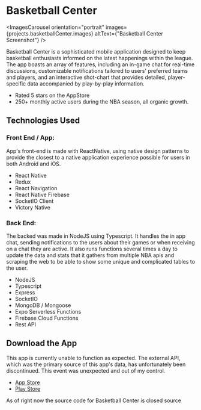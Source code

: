 
# Basketball Center

<ImagesCarousel
  orientation="portrait"
  images={projects.basketballCenter.images}
  altText={"Basketball Center Screenshot"}
/>

Basketball Center is a sophisticated mobile application designed to
keep basketball enthusiasts informed on the latest happenings within
the league. The app boasts an array of features, including an
in-game chat for real-time discussions, customizable notifications
tailored to users&apos; preferred teams and players, and an
interactive shot-chart that provides detailed, player-specific data
accompanied by play-by-play information.

- Rated 5 stars on the AppStore
- 250+ monthly active users during the NBA season, all organic growth.

## Technologies Used

### Front End / App:

App&apos;s front-end is made with ReactNative, using native design
patterns to provide the closest to a native application experience
possible for users in both Android and iOS.

- React Native
- Redux
- React Navigation
- React Native Firebase
- SocketIO Client
- Victory Native

### Back End:

The backed was made in NodeJS using Typescript. It handles the in
app chat, sending notifications to the users about their games or
when receiving on a chat they are active. It also runs functions
several times a day to update the data and stats that it gathers
from multiple NBA apis and scraping the web to be able to show some
unique and complicated tables to the user.

- NodeJS
- Typescript
- Express
- SocketIO
- MongoDB / Mongoose
- Expo Serverless Functions
- Firebase Cloud Functions
- Rest API

## Download the App

<Alert title="Heads up">
  This app is currently unable to function as expected. The external API, which
  was the primary source of this app's data, has unfortunately been
  discontinued. This event was unexpected and out of my control.
</Alert>

- [App Store](https://apps.apple.com/us/app/basketball-center/id1588423237)
- [Play Store](https://play.google.com/store/apps/details?id=com.basketballCenter.anthony&hl=en_US&gl=US)

As of right now the source code for Basketball Center is closed source
